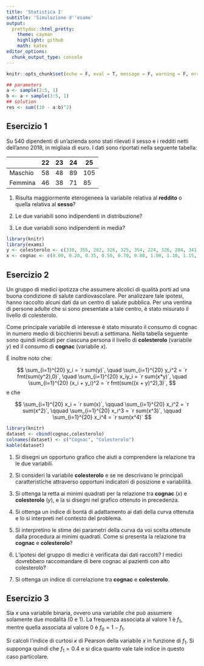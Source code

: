 ```yaml
---
title: 'Statistica I'
subtitle: 'Simulazione d''esame'
output:
  prettydoc::html_pretty:
    theme: cayman
    highlight: github
    math: katex
editor_options: 
  chunk_output_type: console
---
```



```r
knitr::opts_chunk$set(echo = F, eval = T, message = F, warning = F, error = F, comment = NA, cache = F, include = T, R.options = list(width = 100), collapse = T, dpi = 200, fig.align = "center", fig.height = 4, fig.width = 8)
```


```r
## parameters
a <- sample(2:5, 1)
b <- a + sample(3:5, 1)
## solution
res <- sum((10 - a:b)^2)
```

## Esercizio 1

Su $540$ dipendenti di un'azienda sono stati rilevati il sesso e i redditi netti dell’anno 2018, in migliaia di euro. I dati sono riportati nella seguente tabella:

| | 22 | 23 | 24 | 25 |
|------|-|-|---------|-|
| Maschio  | 58| 48 | 89 | 105 |
| Femmina | 46 | 38 | 71 | 85 |

1. Risulta maggiormente eterogeneea la variabile relativa al **reddito** o quella relativa al **sesso**?

1. Le due variabili sono indipendenti in distribuzione?

1. Le due variabili sono indipendenti in media?


```r
library(knitr)
library(exams)
y <- colesterolo <- c(338, 355, 282, 326, 325, 354, 224, 326, 284, 341, 318, 296, 317, 283, 265, 318, 302, 275, 289, 270)
x <- cognac <- c(0.00, 0.20, 0.35, 0.50, 0.70, 0.80, 1.00, 1.10, 1.15, 1.20, 1.25, 1.45, 1.50, 1.60, 1.60, 1.65, 1.70, 1.75, 1.80, 1.90)
```

## Esercizio 2

Un gruppo di medici ipotizza che assumere alcolici di qualità porti ad una buona condizione di salute cardiovascolare. Per analizzare tale ipotesi, hanno raccolto alcuni dati da un centro di salute pubblica. Per una ventina di persone adulte che si sono presentate a tale centro, è stato misurato il livello di colesterolo. 

Come principale variabile di interesse è stato misurato il consumo di cognac in numero medio di bicchierini bevuti a settimana.  Nella tabella seguente sono quindi indicati per ciascuna persona il livello di **colesterolo** (variabile $y$) ed il consumo di **cognac** (variabile $x$). 

È inoltre noto che:

$$
\sum_{i=1}^{20} y_i = `r sum(y)`, \quad \sum_{i=1}^{20} y_i^2 = `r fmt(sum(y^2),0)`, \quad \sum_{i=1}^{20} x_iy_i = `r sum(x*y)`, \quad \sum_{i=1}^{20} (x_i + y_i)^2 = `r fmt(sum((x + y)^2),3)`, 
$$
e che

$$
\sum_{i=1}^{20} x_i = `r sum(x)`, \qquad \sum_{i=1}^{20} x_i^2 = `r sum(x^2)`,  \qquad \sum_{i=1}^{20} x_i^3 = `r sum(x^3)`, \qquad \sum_{i=1}^{20} x_i^4 = `r sum(x^4)` 
$$

```r
library(knitr)
dataset <- cbind(cognac,colesterolo)
colnames(dataset) <- c("Cognac", "Colesterolo")
kable(dataset)
```

1. Si disegni un opportuno grafico che aiuti a comprendere la relazione tra le due variabili.

1. Si consideri la variabile **colesterolo** e se ne descrivano le principali caratteristiche attraverso opportuni indicatori di posizione e variabilità.

1. Si ottenga la retta ai minimi quadrati per la relazione tra **cognac** ($x$) e **colesterolo** ($y$), e la si disegni nel grafico ottenuto in precedenza. 

1. Si ottenga un indice di bontà di adattamento ai dati della curva ottenuta e lo si interpreti nel contesto del problema.

1. Si interpretino le stime dei parametri della curva da voi scelta ottenute dalla procedura ai minimi quadrati. Come si presenta la relazione tra **cognac** e **colesterolo**?

1. L’ipotesi del gruppo di medici è verificata dai dati raccolti? I medici dovrebbero raccomandare di bere cognac ai pazienti con alto colesterolo?

1. Si ottenga un indice di correlazione tra **cognac** e **colesterolo**.

## Esercizio 3

Sia $x$ una variabile binaria, ovvero una variabile che può assumere solamente due modalità ($0$ e $1$). La frequenza associata al valore $1$ è $f_1$, mentre quella associata al valore $0$ è $f_0 = 1 - f_1$.

Si calcoli l'indice di curtosi $\kappa$ di Pearson della variabile $x$ in funzione di $f_1$. Si supponga quindi che $f_1 = 0.4$ e si dica quanto vale tale indice in questo caso particolare.
